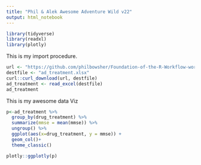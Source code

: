 ```yaml
---
title: "Phil & Alek Awesome Adventure Wild v22"
output: html_notebook
---
```



```r

library(tidyverse)
library(readxl)
library(plotly)

```



This is my import procedure.

```r

url <- "https://github.com/philbowsher/Foundation-of-the-R-Workflow-workshop-2019-09-06/raw/master/Examples/data/ad_treatment.xlsx"
destfile <- "ad_treatment.xlsx"
curl::curl_download(url, destfile)
ad_treatment <- read_excel(destfile)
ad_treatment
```


This is my awesome data Viz

```r

p<-ad_treatment %>%
  group_by(drug_treatment) %>% 
  summarize(mmse = mean(mmse)) %>% 
  ungroup() %>% 
  ggplot(aes(x=drug_treatment, y = mmse)) +
  geom_col()+
  theme_classic()

plotly::ggplotly(p)
```

